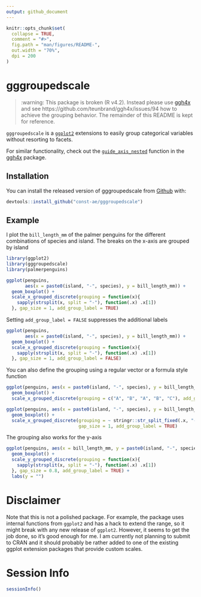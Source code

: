 ```yaml
---
output: github_document
---
```


<!-- README.md is generated from README.Rmd. Please edit that file -->

```r
knitr::opts_chunk$set(
  collapse = TRUE,
  comment = "#>",
  fig.path = "man/figures/README-",
  out.width = "70%",
  dpi = 200
)
```

# gggroupedscale

<!-- badges: start -->
<!-- badges: end -->

> :warning: This package is broken (R v4.2). Instead please use [ggh4x](https://teunbrand.github.io/ggh4x/index.html) and see https://github.com/teunbrand/ggh4x/issues/94 how to achieve the grouping behavior.
> The remainder of this README is kept for reference.

`gggroupedscale` is a [`ggplot2`](https://ggplot2.tidyverse.org/) extensions to easily group categorical variables without resorting to facets.

For similar functionality, check out the [`guide_axis_nested`](https://teunbrand.github.io/ggh4x/reference/guide_axis_nested.html) function in the [ggh4x](https://teunbrand.github.io/ggh4x/index.html) package.

## Installation

You can install the released version of gggroupedscale from [Github](https:://github.com/const-ae/gggroupedscale) with:

``` r
devtools::install_github("const-ae/gggroupedscale")
```

## Example

I plot the `bill_length_mm` of the palmer penguins for the different combinations of species and island. The breaks on the x-axis are grouped by island

```r
library(ggplot2)
library(gggroupedscale)
library(palmerpenguins)

ggplot(penguins, 
       aes(x = paste0(island, "-", species), y = bill_length_mm)) +
  geom_boxplot() +
  scale_x_grouped_discrete(grouping = function(x){
    sapply(strsplit(x, split = "-"), function(.x) .x[1])
  }, gap_size = 1, add_group_label = TRUE)

```

Setting `add_group_label = FALSE` suppresses the additional labels

```r
ggplot(penguins, 
       aes(x = paste0(island, "-", species), y = bill_length_mm)) +
  geom_boxplot() +
  scale_x_grouped_discrete(grouping = function(x){
    sapply(strsplit(x, split = "-"), function(.x) .x[1])
  }, gap_size = 1, add_group_label = FALSE)

```



You can also define the grouping using a regular vector or a formula style function

```r
ggplot(penguins, aes(x = paste0(island, "-", species), y = bill_length_mm)) +
  geom_boxplot() +
  scale_x_grouped_discrete(grouping = c("A", "B", "A", "B", "C"), add_group_label = TRUE)

ggplot(penguins, aes(x = paste0(island, "-", species), y = bill_length_mm)) +
  geom_boxplot() +
  scale_x_grouped_discrete(grouping = ~ stringr::str_split_fixed(.x, "-", n=2)[,2], 
                           gap_size = 1, add_group_label = TRUE)
```

The grouping also works for the y-axis

```r
ggplot(penguins, aes(x = bill_length_mm, y = paste0(island, "-", species))) +
  geom_boxplot() +
  scale_y_grouped_discrete(grouping = function(x){
    sapply(strsplit(x, split = "-"), function(.x) .x[1])
  }, gap_size = 0.8, add_group_label = TRUE) + 
  labs(y = "")
```


# Disclaimer

Note that this is not a polished package. For example, the package uses internal functions from `ggplot2` and has a hack to extend the range, so it might break with any new release of `ggplot2`. However, it seems to get the job done, so it's good enough for me. I am currently not planning to submit to CRAN and it should probably be rather added to one of the existing ggplot extension packages that provide custom scales.


# Session Info

```r
sessionInfo()
```

